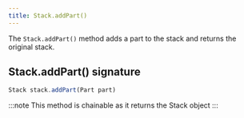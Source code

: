 ```yaml
---
title: Stack.addPart()
---
```


The `Stack.addPart()` method adds a part to the stack and returns the
original stack.

## Stack.addPart() signature

```js
Stack stack.addPart(Part part)
```

:::note
This method is chainable as it returns the Stack object
:::
